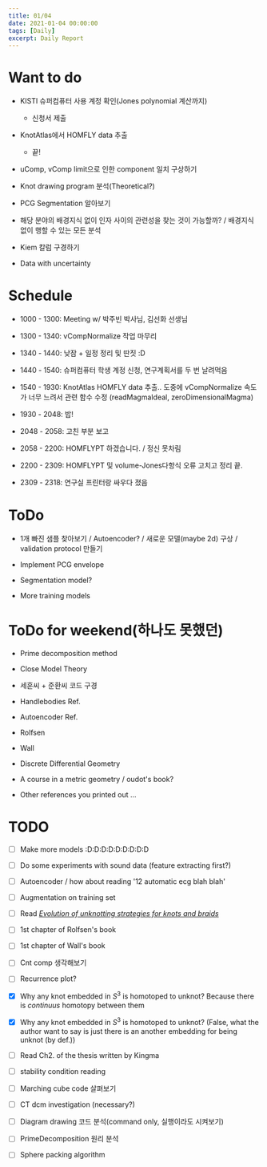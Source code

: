 ```yaml
---
title: 01/04
date: 2021-01-04 00:00:00
tags: [Daily]
excerpt: Daily Report
---
```


# Want to do 

* KISTI 슈퍼컴퓨터 사용 계정 확인(Jones polynomial 계산까지)
    * 신청서 제출

* KnotAtlas에서 HOMFLY data 추출 
    * 끝!

* uComp, vComp limit으로 인한 component 일치 구상하기

* Knot drawing program 분석(Theoretical?)

* PCG Segmentation 알아보기

* 해당 분야의 배경지식 없이 인자 사이의 관련성을 찾는 것이 가능할까? / 배경지식 없이 행할 수 있는 모든 분석

* Kiem 칼럼 구경하기

* Data with uncertainty

# Schedule

* 1000 - 1300: Meeting w/ 박주빈 박사님, 김선화 선생님

* 1300 - 1340: vCompNormalize 작업 마무리

* 1340 - 1440: 낮잠 + 일정 정리 및 딴짓 :D

* 1440 - 1540: 슈퍼컴퓨터 학생 계정 신청, 연구계획서를 두 번 날려먹음

* 1540 - 1930: KnotAtlas HOMFLY data 추출.. 도중에 vCompNormalize 속도가 너무 느려서 관련 함수 수정 (readMagmaIdeal, zeroDimensionalMagma)

* 1930 - 2048: 밥!

* 2048 - 2058: 고친 부분 보고

* 2058 - 2200: HOMFLYPT 하겠습니다. / 정신 못차림

* 2200 - 2309: HOMFLYPT 및 volume-Jones다항식 오류 고치고 정리 끝.

* 2309 - 2318: 연구실 프린터랑 싸우다 졌음


# ToDo

* 1개 빠진 샘플 찾아보기 / Autoencoder? / 새로운 모델(maybe 2d) 구상 / validation protocol 만들기

* Implement PCG envelope

* Segmentation model?

* More training models

# ToDo for weekend(하나도 못했던)

* Prime decomposition method

* Close Model Theory

* 세훈씨 + 준환씨 코드 구경

* Handlebodies Ref.

* Autoencoder Ref.

* Rolfsen

* Wall

* Discrete Differential Geometry

* A course in a metric geometry / oudot's book?

* Other references you printed out ...

# TODO

- [ ] Make more models :D:D:D:D:D:D:D:D:D

- [ ] Do some experiments with sound data (feature extracting first?)

- [ ] Autoencoder / how about reading '12 automatic ecg blah blah'

- [ ] Augmentation on training set

- [ ] Read [_Evolution of unknotting strategies for knots and braids_](https://arxiv.org/abs/1302.0787)

- [ ] 1st chapter of Rolfsen's book

- [ ] 1st chapter of Wall's book

- [ ] Cnt comp 생각해보기

- [ ] Recurrence plot?

- [x] Why any knot embedded in $S^3$ is homotoped to unknot? Because there is _continuus_ homotopy between  them

- [x] Why any knot embedded in $S^3$ is homotoped to unknot? (False, what the author want to say is just there is an another embedding for being unknot (by def.))

- [ ] Read Ch2. of the thesis written by Kingma

- [ ] stability condition reading

- [ ] Marching cube code 살펴보기

- [ ] CT dcm investigation (necessary?)

- [ ] Diagram drawing 코드 분석(command only, 실행이라도 시켜보기)

- [ ] PrimeDecomposition 원리 분석

- [ ] Sphere packing algorithm




